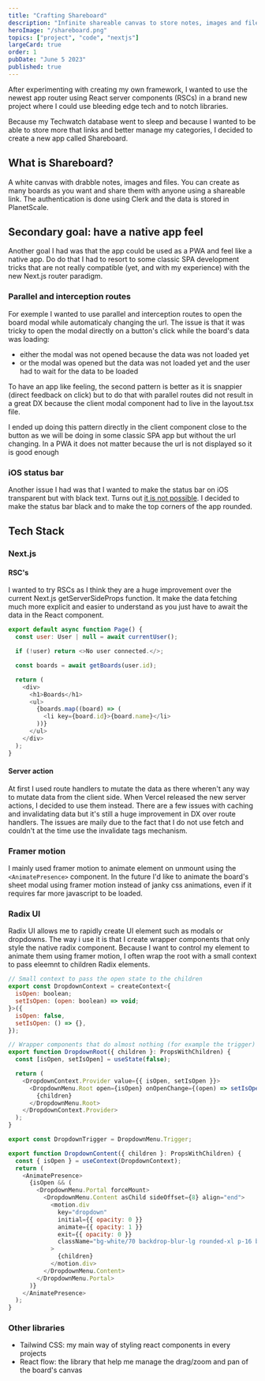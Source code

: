 ```yaml
---
title: "Crafting Shareboard"
description: "Infinite shareable canvas to store notes, images and files."
heroImage: "/shareboard.png"
topics: ["project", "code", "nextjs"]
largeCard: true
order: 1
pubDate: "June 5 2023"
published: true
---
```


After experimenting with creating my own framework, I wanted to use the newest app router using React server components (RSCs) in a brand new project where I could use bleeding edge tech and to notch libraries.

Because my Techwatch database went to sleep and because I wanted to be able to store more that links and better manage my categories, I decided to create a new app called Shareboard.

## What is Shareboard?

A white canvas with drabble notes, images and files. You can create as many boards as you want and share them with anyone using a shareable link. The authentication is done using Clerk and the data is stored in PlanetScale.

## Secondary goal: have a native app feel

Another goal I had was that the app could be used as a PWA and feel like a native app. Do do that I had to resort to some classic SPA development tricks that are not really compatible (yet, and with my experience) with the new Next.js router paradigm.

### Parallel and interception routes

For exemple I wanted to use parallel and interception routes to open the board modal while automaticaly changing the url. The issue is that it was tricky to open the modal directly on a button's click while the board's data was loading:

- either the modal was not opened because the data was not loaded yet
- or the modal was opened but the data was not loaded yet and the user had to wait for the data to be loaded

To have an app like feeling, the second pattern is better as it is snappier (direct feedback on click) but to do that with parallel routes did not result in a great DX because the client modal component had to live in the layout.tsx file.

I ended up doing this pattern directly in the client component close to the button as we will be doing in some classic SPA app but without the url changing. In a PWA it does not matter because the url is not displayed so it is good enough

### iOS status bar

Another issue I had was that I wanted to make the status bar on iOS transparent but with black text. Turns out [it is not possible](https://stackoverflow.com/a/40786240). I decided to make the status bar black and to make the top corners of the app rounded.

## Tech Stack

### Next.js

#### RSC's

I wanted to try RSCs as I think they are a huge improvement over the current Next.js getServerSideProps function. It make the data fetching much more explicit and easier to understand as you just have to await the data in the React component.

```javascript
export default async function Page() {
  const user: User | null = await currentUser();

  if (!user) return <>No user connected.</>;

  const boards = await getBoards(user.id);

  return (
    <div>
      <h1>Boards</h1>
      <ul>
        {boards.map((board) => (
          <li key={board.id}>{board.name}</li>
        ))}
      </ul>
    </div>
  );
}
```

#### Server action

At first I used route handlers to mutate the data as there wheren't any way to mutate data from the client side. When Vercel released the new server actions, I decided to use them instead. There are a few issues with caching and invalidating data but it's still a huge improvement in DX over route handlers.
The issues are maily due to the fact that I do not use fetch and couldn't at the time use the invalidate tags mechanism.

### Framer motion

I mainly used framer motion to animate element on unmount using the `<AnimatePresence>` component. In the future I'd like to animate the board's sheet modal using framer motion instead of janky css animations, even if it requires far more javascript to be loaded.

### Radix UI

Radix UI allows me to rapidly create UI element such as modals or dropdowns. The way i use it is that I create wrapper components that only style the native radix component. Because I want to control my element to animate them using framer motion, I often wrap the root with a small context to pass eleemnt to children Radix elements.

```javascript
// Small context to pass the open state to the children
export const DropdownContext = createContext<{
  isOpen: boolean;
  setIsOpen: (open: boolean) => void;
}>({
  isOpen: false,
  setIsOpen: () => {},
});
```

```javascript
// Wrapper components that do almost nothing (for example the trigger) but styling
export function DropdownRoot({ children }: PropsWithChildren) {
  const [isOpen, setIsOpen] = useState(false);

  return (
    <DropdownContext.Provider value={{ isOpen, setIsOpen }}>
      <DropdownMenu.Root open={isOpen} onOpenChange={(open) => setIsOpen(open)}>
        {children}
      </DropdownMenu.Root>
    </DropdownContext.Provider>
  );
}

export const DropdownTrigger = DropdownMenu.Trigger;

export function DropdownContent({ children }: PropsWithChildren) {
  const { isOpen } = useContext(DropdownContext);
  return (
    <AnimatePresence>
      {isOpen && (
        <DropdownMenu.Portal forceMount>
          <DropdownMenu.Content asChild sideOffset={8} align="end">
            <motion.div
              key="dropdown"
              initial={{ opacity: 0 }}
              animate={{ opacity: 1 }}
              exit={{ opacity: 0 }}
              className="bg-white/70 backdrop-blur-lg rounded-xl p-16 border border-slate-200 flex flex-col gap-4 z-[100]"
            >
              {children}
            </motion.div>
          </DropdownMenu.Content>
        </DropdownMenu.Portal>
      )}
    </AnimatePresence>
  );
}
```

### Other libraries

- Tailwind CSS: my main way of styling react components in every projects
- React flow: the library that help me manage the drag/zoom and pan of the board's canvas
